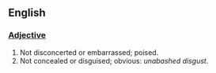 ==English==
=== [[Adjective]] ===

# Not disconcerted or embarrassed; poised. 
# Not concealed or disguised; obvious: ''unabashed disgust.''